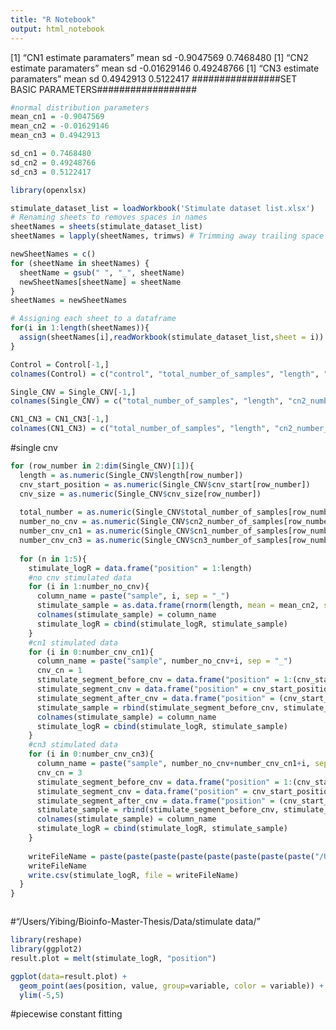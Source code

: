 ```yaml
---
title: "R Notebook"
output: html_notebook
---
```

[1] "CN1 estimate paramaters"
mean         sd 
-0.9047569  0.7468480 
[1] "CN2 estimate paramaters"
mean          sd 
-0.01629146  0.49248766 
[1] "CN3 estimate paramaters"
mean        sd 
0.4942913 0.5122417 
################SET BASIC PARAMETERS##################
```r
#normal distribution parameters
mean_cn1 = -0.9047569
mean_cn2 = -0.01629146
mean_cn3 = 0.4942913

sd_cn1 = 0.7468480
sd_cn2 = 0.49248766
sd_cn3 = 0.5122417

```
```r
library(openxlsx)

stimulate_dataset_list = loadWorkbook('Stimulate dataset list.xlsx')
# Renaming sheets to removes spaces in names
sheetNames = sheets(stimulate_dataset_list)
sheetNames = lapply(sheetNames, trimws) # Trimming away trailing space

newSheetNames = c()
for (sheetName in sheetNames) {
  sheetName = gsub(" ", "_", sheetName)
  newSheetNames[sheetName] = sheetName 
}
sheetNames = newSheetNames

# Assigning each sheet to a dataframe
for(i in 1:length(sheetNames)){
  assign(sheetNames[i],readWorkbook(stimulate_dataset_list,sheet = i))
}

Control = Control[-1,]
colnames(Control) = c("control", "total_number_of_samples", "length", "cn2_number_of_samples", "cn2_proportion", "cn1_number_of_samples", "cn1_proportion", "cnv_size", "size_proportion", "cnv_start", "cnv_end",  "cn3_number_of_samples", "cn3_proportion", "cnv_size", "size_proportion", "cnv_start", "cnv_end")

Single_CNV = Single_CNV[-1,]
colnames(Single_CNV) = c("total_number_of_samples", "length", "cn2_number_of_samples", "cn2_proportion", "cn1_number_of_samples", "cn1_proportion", "cnv_size", "size_proportion", "cnv_start", "cnv_end",  "cn3_number_of_samples", "cn3_proportion", "cnv_size", "size_proportion", "cnv_start", "cnv_end")

CN1_CN3 = CN1_CN3[-1,]
colnames(CN1_CN3) = c("total_number_of_samples", "length", "cn2_number_of_samples", "cn2_proportion", "cn1_number_of_samples", "cn1_proportion", "cnv_size", "size_proportion", "cnv_start", "cnv_end",  "cn3_number_of_samples", "cn3_proportion", "cnv_size", "size_proportion", "cnv_start", "cnv_end")
```

#single cnv
```r
for (row_number in 2:dim(Single_CNV)[1]){
  length = as.numeric(Single_CNV$length[row_number])
  cnv_start_position = as.numeric(Single_CNV$cnv_start[row_number])
  cnv_size = as.numeric(Single_CNV$cnv_size[row_number])
  
  total_number = as.numeric(Single_CNV$total_number_of_samples[row_number])
  number_no_cnv = as.numeric(Single_CNV$cn2_number_of_samples[row_number])
  number_cnv_cn1 = as.numeric(Single_CNV$cn1_number_of_samples[row_number])
  number_cnv_cn3 = as.numeric(Single_CNV$cn3_number_of_samples[row_number])
  
  for (n in 1:5){
    stimulate_logR = data.frame("position" = 1:length)
    #no cnv stimulated data
    for (i in 1:number_no_cnv){
      column_name = paste("sample", i, sep = "_")
      stimulate_sample = as.data.frame(rnorm(length, mean = mean_cn2, sd = sd_cn2))
      colnames(stimulate_sample) = column_name
      stimulate_logR = cbind(stimulate_logR, stimulate_sample)
    }
    #cn1 stimulated data
    for (i in 0:number_cnv_cn1){
      column_name = paste("sample", number_no_cnv+i, sep = "_")
      cnv_cn = 1
      stimulate_segment_before_cnv = data.frame("position" = 1:(cnv_start_position-1), "reads" = rnorm((cnv_start_position-1), mean = mean_cn2, sd = sd_cn2))
      stimulate_segment_cnv = data.frame("position" = cnv_start_position:(cnv_start_position+cnv_size-1), "reads" = rnorm((cnv_size), mean = mean_cn1, sd = sd_cn1))
      stimulate_segment_after_cnv = data.frame("position" = (cnv_start_position+cnv_size):length, "reads" = rnorm((length-cnv_start_position-cnv_size+1), mean = mean_cn2, sd = sd_cn2))
      stimulate_sample = rbind(stimulate_segment_before_cnv, stimulate_segment_cnv, stimulate_segment_after_cnv)[2]
      colnames(stimulate_sample) = column_name
      stimulate_logR = cbind(stimulate_logR, stimulate_sample)
    }
    #cn3 stimulated data
    for (i in 0:number_cnv_cn3){
      column_name = paste("sample", number_no_cnv+number_cnv_cn1+i, sep = "_")
      cnv_cn = 3
      stimulate_segment_before_cnv = data.frame("position" = 1:(cnv_start_position-1), "reads" = rnorm((cnv_start_position-1), mean = mean_cn2, sd = sd_cn2))
      stimulate_segment_cnv = data.frame("position" = cnv_start_position:(cnv_start_position+cnv_size-1), "reads" = rnorm((cnv_size), mean = mean_cn1, sd = sd_cn1))
      stimulate_segment_after_cnv = data.frame("position" = (cnv_start_position+cnv_size):length, "reads" = rnorm((length-cnv_start_position-cnv_size+1), mean = mean_cn2, sd = sd_cn2))
      stimulate_sample = rbind(stimulate_segment_before_cnv, stimulate_segment_cnv, stimulate_segment_after_cnv)[2]
      colnames(stimulate_sample) = column_name
      stimulate_logR = cbind(stimulate_logR, stimulate_sample)
    }
    
    writeFileName = paste(paste(paste(paste(paste(paste(paste(paste("/Users/Yibing/Bioinfo-Master-Thesis/Data/stimulate data/SD_",total_number,sep = ""), number_no_cnv,sep = "_"), number_cnv_cn1, sep = "_"), number_cnv_cn3, sep = "_"), cnv_size, sep = "_"), "run", sep = "_"), n, sep = ""), "csv", sep = ".")
    writeFileName
    write.csv(stimulate_logR, file = writeFileName)
  }
}



```


#"/Users/Yibing/Bioinfo-Master-Thesis/Data/stimulate data/"


```r
library(reshape)
library(ggplot2)
result.plot = melt(stimulate_logR, "position")

ggplot(data=result.plot) + 
  geom_point(aes(position, value, group=variable, color = variable)) + 
  ylim(-5,5) 

```



#piecewise constant fitting


